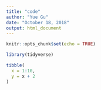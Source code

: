 ```yaml
---
title: "code"
author: "Yue Gu"
date: "October 18, 2018"
output: html_document
---
```


```r
knitr::opts_chunk$set(echo = TRUE)
```

```r
library(tidyverse)

tibble(
  x = 1:10,
  y = x + 2
)
```
